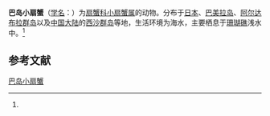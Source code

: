 {{Speciesbox
| name = 巴岛小扇蟹
| status = 
| status_system = 
| image = 
| genus = Maldivia
| species = palmyrensis
| authority = (Rathbun, 1923)<ref name='id11826'>{{cite web| url =http://www.bioinfo.cn/db05/BjdwSpecies.php?action=view&id=11826| title =巴岛小扇蟹| work =《中国动物物种编目数据库》| publisher =中国科学院微生物研究所| author =中国科学院动物研究所| accessdate =2009-04-28| deadurl =yes| archiveurl =https://web.archive.org/web/20160305092929/http://www.bioinfo.cn/db05/BjdwSpecies.php?action=view&id=11826| archivedate =2016-03-05}}</ref>
}}

'''巴岛小扇蟹'''（[[学名|学名]]：{{lang|la|''Maldivia palmyrensis''}}）为[[扇蟹科|扇蟹科]][[小扇蟹属|小扇蟹属]]的动物。分布于[[日本|日本]]、[[巴美拉岛|巴美拉岛]]、[[阿尔达布拉群岛|阿尔达布拉群岛]]以及[[中国大陆|中国大陆]]的[[西沙群岛|西沙群岛]]等地，生活环境为海水，主要栖息于[[珊瑚礁|珊瑚礁]]浅水中。<ref name='id11826'/>

== 参考文献 ==
{{reflist}}

{{Wikispecies|Maldivia palmyrensis}}
{{Taxonbar|from=Q11058895}}

[[Category:小扇蟹属|巴岛小扇蟹]]


{{螃蟹小作品}}